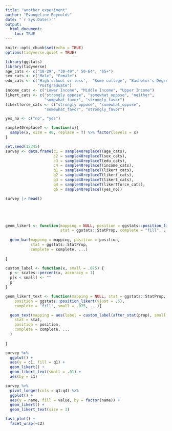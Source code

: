 ```yaml
---
title: "another experiment"
author: "Evangeline Reynolds"
date: "`r Sys.Date()`"
output: 
  html_document:
    toc: TRUE
---
```


```r
knitr::opts_chunk$set(echo = TRUE)
options(tidyverse.quiet = TRUE)
```








```r
library(ggstats)
library(tidyverse)
age_cats <- c("18-29", "30-49"," 50-64", "65+")
sex_cats <- c("Male", "Female")
edu_cats <- c('High school or less',  "Some college", "Bachelor's Degree",
              "Postgraduate")
income_cats <- c("Lower Income", "Middle Income", "Upper Income")
likert_cats <- c("strongly oppose", "somewhat_oppose", "neither",
                 "somewhat_favor", "strongly_favor")
likertforce_cats <- c("strongly oppose", "somewhat_oppose", 
                 "somewhat_favor", "strongly_favor")

yes_no <- c("no", "yes")

sample40replaceT <- function(x){
  sample(x, size = 40, replace = T) %>% factor(levels = x)
}

set.seed(12345)
survey <- data.frame(c1 = sample40replaceT(age_cats),
                     c2 = sample40replaceT(sex_cats),
                     c3 = sample40replaceT(edu_cats),
                     c4 = sample40replaceT(income_cats),
                     q1 = sample40replaceT(likert_cats),
                     q2 = sample40replaceT(likert_cats),
                     q3 = sample40replaceT(likert_cats),
                     q4 = sample40replaceT(likertforce_cats),
                     q6 = sample40replaceT(yes_no))

survey |> head()





geom_likert <- function(mapping = NULL, position = ggstats::position_likert(vjust = .5), 
                        stat = ggstats::StatProp, complete = "fill", ...){
  
  geom_bar(mapping = mapping, position = position,
           stat = ggstats::StatProp,
           complete = complete, ...)
  
}

custom_label <- function(x, small = .075) {
  p <- scales::percent(x, accuracy = 1)
  p[x < small] <- ""
  p
}

geom_likert_text <- function(mapping = NULL, stat = ggstats::StatProp,
    position = ggstats::position_likert(vjust = .5),
    complete = "fill", small = .075, ...){ 

  geom_text(mapping = aes(label = custom_label(after_stat(prop), small = small), !!!mapping),
    stat = stat,
    position = position,
    complete = complete, ...
  ) 
  
}

survey %>% 
  ggplot() + 
  aes(y = c1, fill = q1) +
  geom_likert() + 
  geom_likert_text(small = .01) + 
  aes(by = c1)

survey %>% 
  pivot_longer(cols = q1:q4) %>% 
  ggplot() + 
  aes(y = name, fill = value, by = factor(name)) +
  geom_likert() + 
  geom_likert_text(size = 3) 

last_plot() +
  facet_wrap(~c2)

```


